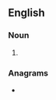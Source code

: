 ==English==

===Noun===
{{head|en|noun plural form}}

# {{plural of|midair|lang=en}}

===Anagrams===
* {{anagrams|en|diarism|sidarim}}